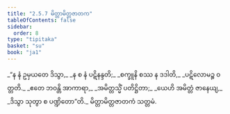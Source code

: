```yaml
---
title: "2.5.7 မိတ္တာမိတ္တဇာတက"
tableOfContents: false
sidebar:
  order: 8
type: "tipitaka"
basket: "su"
book: "ja1"
---
```



<DynamicBreadcrumb />

<Division number="93" book="ja1">

<Paragraph number="488" type="verses" book="ja1">
_“န နံ ဥမှယတေ ဒိသွာ,_  
_န စ နံ ပဋိနန္ဒတိ;_  
_စက္ခူနိ စဿ န ဒဒါတိ,_  
_ပဋိလောမဉ္စ ဝတ္တတိ._  

</Paragraph>

</Division>
<Division number="94" book="ja1">

<Paragraph number="489" type="verses" book="ja1">
_ဧတေ ဘဝန္တိ အာကာရာ,_  
_အမိတ္တသ္မိံ ပတိဋ္ဌိတာ;_  
_ယေဟိ အမိတ္တံ ဇာနေယျ,_  
_ဒိသွာ သုတွာ စ ပဏ္ဍိတော”တိ._  


</Paragraph>
</Division>

<Paragraph number="490" type="center" book="ja1">
မိတ္တာမိတ္တဇာတကံ သတ္တမံ.
</Paragraph>